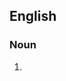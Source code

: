 ==English==

===Noun===
{{head|en|noun plural form|head=[[spinal]] [[cord]]s}}

# {{plural of|spinal cord|lang=en}}